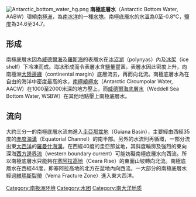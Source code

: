 [[File:Antarctic_bottom_water_hg.png|thumb]]
'''南極底層水'''（Antarctic Bottom Water, AABW）環繞[[南極洲|南極洲]]，為[[南冰洋|南冰洋]]的一種[[水塊|水塊]]。南極底層水的水溫為0至-0.8°C，[[鹽度|鹽度]]為34.6至34.7。

==形成==
南極底層水因為[[威德爾海|威德爾海]]及[[羅斯海|羅斯海]]的表層水在[[冰沼湖|冰沼湖]]（polynyas）內及[[冰架|冰架]]（ice shelf）下冷凍而成。海冰形成而令表層水含鹽量豐富。表層水因此密度上升，向南極洲[[大陸邊緣|大陸邊緣]]（continental margin）底層流去，再而向北流。南極底層水為在自由的海洋中密度最高的水，[[南極繞極水|南極繞極水]]（Antarctic Circumpolar Water, AACW）在1000至2000米深的地方壓上，而[[威德爾海底層水|威德爾海底層水]]（Weddell Sea Bottom Water, WSBW）在其他地點壓上南極底層水。

==流向==
大約三分一的南極底層水流向進入[[圭亞那盆地|圭亞那盆地]]（Guiana Basin），主要經由西經35度的[[赤度海溝|赤度海溝]]（Equatorial Channel）的南半部。另外的水流則再循環，一部分流出東[[大西洋|大西洋]]的[[羅曼什海溝|羅曼什海溝]]。在西經40度的圭亞那盆地，其斜度輪廓及強烈的東向深海[[西方邊界流|西方邊界流]]（western boundary current）可能妨礙南極底層水向西流。所以南極底層水只能夠在[[塞阿拉高地|塞阿拉高地]]（Ceara Rise）的東面山坡轉向北流。南極底層水在西經44度，即塞阿拉高地的北方在盆地內向西流。一大部分的南極底層水經過[[維瑪斷裂帶|維瑪斷裂帶]]（Vema Fracture Zone）進入東大西洋。

[[Category:南极洲环境|Category:南极洲环境]]
[[Category:水团|Category:水团]]
[[Category:南大洋地质|Category:南大洋地质]]